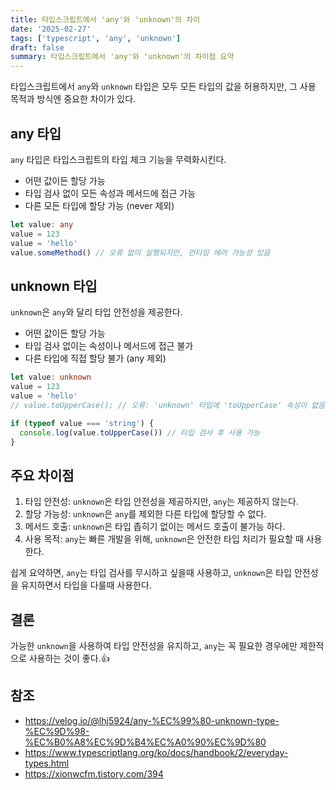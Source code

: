 ```yaml
---
title: 타입스크립트에서 'any'와 'unknown'의 차이
date: '2025-02-27'
tags: ['typescript', 'any', 'unknown']
draft: false
summary: 타입스크립트에서 'any'와 'unknown'의 차이점 요약
---
```


타입스크립트에서 `any`와 `unknown` 타입은 모두 모든 타입의 값을 허용하지만, 그 사용 목적과 방식엔 중요한 차이가 있다.

## any 타입

`any` 타입은 타입스크립트의 타입 체크 기능을 무력화시킨다.

- 어떤 값이든 할당 가능
- 타입 검사 없이 모든 속성과 메서드에 접근 가능
- 다른 모든 타입에 할당 가능 (never 제외)

```typescript
let value: any
value = 123
value = 'hello'
value.someMethod() // 오류 없이 실행되지만, 런타임 에러 가능성 있음
```

## unknown 타입

`unknown`은 `any`와 달리 타입 안전성을 제공한다.

- 어떤 값이든 할당 가능
- 타입 검사 없이는 속성이나 메서드에 접근 불가
- 다른 타입에 직접 할당 불가 (any 제외)

```typescript
let value: unknown
value = 123
value = 'hello'
// value.toUpperCase(); // 오류: 'unknown' 타입에 'toUpperCase' 속성이 없음

if (typeof value === 'string') {
  console.log(value.toUpperCase()) // 타입 검사 후 사용 가능
}
```

## 주요 차이점

1. 타입 안전성: `unknown`은 타입 안전성을 제공하지만, `any`는 제공하지 않는다.
2. 할당 가능성: `unknown`은 `any`를 제외한 다른 타입에 할당할 수 없다.
3. 메서드 호출: `unknown`은 타입 좁히기 없이는 메서드 호출이 불가능 하다.
4. 사용 목적: `any`는 빠른 개발을 위해, `unknown`은 안전한 타입 처리가 필요할 때 사용한다.

쉽게 요약하면, `any`는 타입 검사를 무시하고 싶을때 사용하고, `unknown`은 타입 안전성을 유지하면서 타입을 다룰때 사용한다.

## 결론

가능한 `unknown`을 사용하여 타입 안전성을 유지하고, `any`는 꼭 필요한 경우에만 제한적으로 사용하는 것이 좋다.👍

## 참조

- https://velog.io/@lhj5924/any-%EC%99%80-unknown-type-%EC%9D%98-%EC%B0%A8%EC%9D%B4%EC%A0%90%EC%9D%80
- https://www.typescriptlang.org/ko/docs/handbook/2/everyday-types.html
- https://xionwcfm.tistory.com/394
